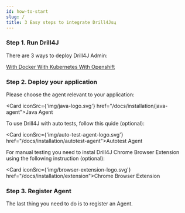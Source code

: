 ```yaml
---
id: how-to-start
slug: /
title: 3 Easy steps to integrate Drill4Jsц
---
```



### Step 1. Run Drill4J

There are 3 ways to deploy Drill4J Admin:

<div className="threeWaysToDeployContainer">
    <a href="/docs/installation/drill-admin#using-docker-compose-file" class="button-ghost">
        <DockerIcon/>
        With Docker
    </a>
    <a href="/docs/installation/drill-admin#using-kubernetes" class="button-ghost">
        <KubernetesIcon/>
        With Kubernetes
    </a>
    <a href="/docs/installation/drill-admin#using-openshift" class="button-ghost">
        <OpenshiftIcon/>
        With Openshift
    </a>
</div>

### Step 2. Deploy your application

Please choose the agent relevant to your application:

<Card iconSrc={'img/java-logo.svg'} href="/docs/installation/java-agent">Java Agent</Card>

To use Drill4J with auto tests, follow this quide (optional):

<Card iconSrc={'img/auto-test-agent-logo.svg'} href="/docs/installation/autotest-agent">Autotest Agent</Card>

For manual testing you need to instal Drill4J Chrome Browser Extension using the following instruction (optional):

<Card iconSrc={'img/browser-extension-logo.svg'} href="/docs/installation/extension">Chrome Browser Extension</Card>

### Step 3. Register Agent

The last thing you need to do is to register an Agent.
